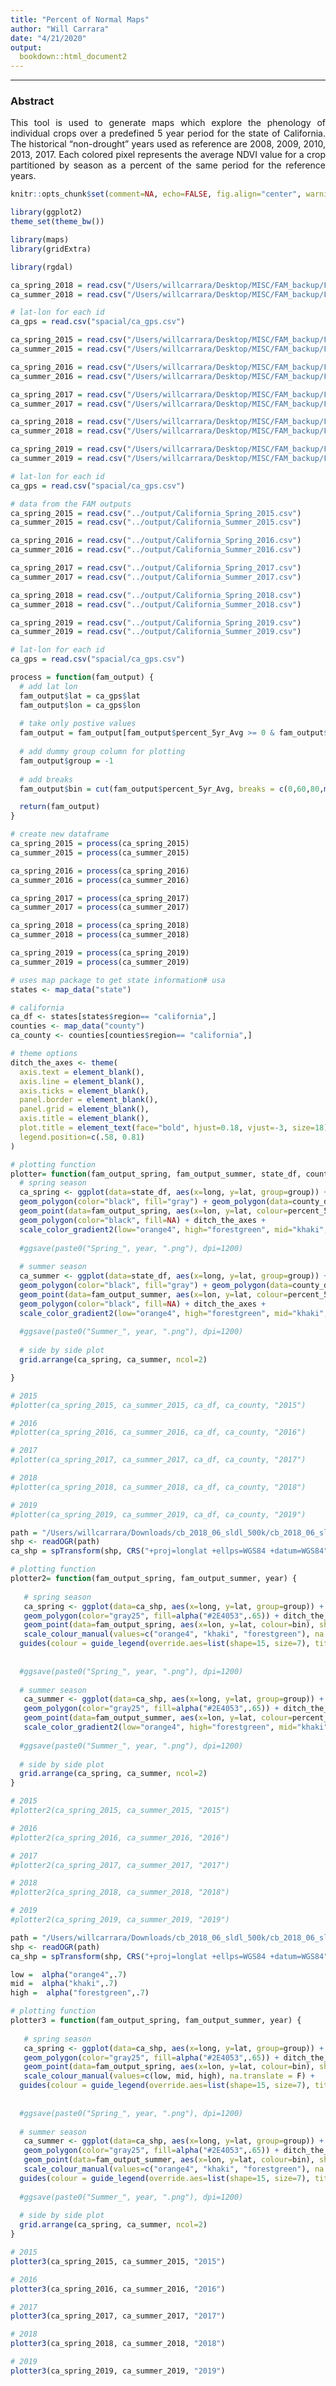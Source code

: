 ```yaml
---
title: "Percent of Normal Maps"
author: "Will Carrara"
date: "4/21/2020"
output: 
  bookdown::html_document2
---
```


<style>
.main-container {max-width: 1200px !important;}
  body {text-align: justify}
</style>

<script>
   $(document).ready(function() {
     $head = $('#header');
     $head.prepend('<img src=\"https://www.nasa.gov/sites/default/files/thumbnails/image/nasa-logo-web-rgb.png\" style=\"float: right;width: 200px;\"/>')});
</script>

***

### Abstract{-}

This tool is used to generate maps which explore the phenology of individual crops over a predefined 5 year period for the state of California. The historical “non-drought" years used as reference are 2008, 2009, 2010, 2013, 2017. Each colored pixel represents the average NDVI value for a crop partitioned by season as a percent of the same period for the reference years.

```r
knitr::opts_chunk$set(comment=NA, echo=FALSE, fig.align="center", warning=FALSE)

library(ggplot2)
theme_set(theme_bw())

library(maps)
library(gridExtra)

library(rgdal)
```

```r
ca_spring_2018 = read.csv("/Users/willcarrara/Desktop/MISC/FAM_backup/FAM/California/output/California_Spring_2018.csv")
ca_summer_2018 = read.csv("/Users/willcarrara/Desktop/MISC/FAM_backup/FAM/California/output/California_Summer_2018.csv")

# lat-lon for each id 
ca_gps = read.csv("spacial/ca_gps.csv")
```


```r
ca_spring_2015 = read.csv("/Users/willcarrara/Desktop/MISC/FAM_backup/FAM/California/output/California_Spring_2015.csv")
ca_summer_2015 = read.csv("/Users/willcarrara/Desktop/MISC/FAM_backup/FAM/California/output/California_Summer_2015.csv")

ca_spring_2016 = read.csv("/Users/willcarrara/Desktop/MISC/FAM_backup/FAM/California/output/California_Spring_2016.csv")
ca_summer_2016 = read.csv("/Users/willcarrara/Desktop/MISC/FAM_backup/FAM/California/output/California_Summer_2016.csv")

ca_spring_2017 = read.csv("/Users/willcarrara/Desktop/MISC/FAM_backup/FAM/California/output/California_Spring_2017.csv")
ca_summer_2017 = read.csv("/Users/willcarrara/Desktop/MISC/FAM_backup/FAM/California/output/California_Summer_2017.csv")

ca_spring_2018 = read.csv("/Users/willcarrara/Desktop/MISC/FAM_backup/FAM/California/output/California_Spring_2018.csv")
ca_summer_2018 = read.csv("/Users/willcarrara/Desktop/MISC/FAM_backup/FAM/California/output/California_Summer_2018.csv")

ca_spring_2019 = read.csv("/Users/willcarrara/Desktop/MISC/FAM_backup/FAM/California/output/California_Spring_2019.csv")
ca_summer_2019 = read.csv("/Users/willcarrara/Desktop/MISC/FAM_backup/FAM/California/output/California_Summer_2019.csv")

# lat-lon for each id 
ca_gps = read.csv("spacial/ca_gps.csv")
```


```r
# data from the FAM outputs
ca_spring_2015 = read.csv("../output/California_Spring_2015.csv")
ca_summer_2015 = read.csv("../output/California_Summer_2015.csv")

ca_spring_2016 = read.csv("../output/California_Spring_2016.csv")
ca_summer_2016 = read.csv("../output/California_Summer_2016.csv")

ca_spring_2017 = read.csv("../output/California_Spring_2017.csv")
ca_summer_2017 = read.csv("../output/California_Summer_2017.csv")

ca_spring_2018 = read.csv("../output/California_Spring_2018.csv")
ca_summer_2018 = read.csv("../output/California_Summer_2018.csv")

ca_spring_2019 = read.csv("../output/California_Spring_2019.csv")
ca_summer_2019 = read.csv("../output/California_Summer_2019.csv")

# lat-lon for each id 
ca_gps = read.csv("spacial/ca_gps.csv")
```


```r
process = function(fam_output) {
  # add lat lon 
  fam_output$lat = ca_gps$lat
  fam_output$lon = ca_gps$lon
  
  # take only postive values
  fam_output = fam_output[fam_output$percent_5yr_Avg >= 0 & fam_output$percent_5yr_Avg < 400,] 
  
  # add dummy group column for plotting
  fam_output$group = -1
  
  # add breaks
  fam_output$bin = cut(fam_output$percent_5yr_Avg, breaks = c(0,60,80,max(fam_output$percent_5yr_Avg)), labels=c("0-60", "60-80","80-max"))

  return(fam_output)
}

# create new dataframe 
ca_spring_2015 = process(ca_spring_2015)
ca_summer_2015 = process(ca_summer_2015)

ca_spring_2016 = process(ca_spring_2016)
ca_summer_2016 = process(ca_summer_2016)

ca_spring_2017 = process(ca_spring_2017)
ca_summer_2017 = process(ca_summer_2017)

ca_spring_2018 = process(ca_spring_2018)
ca_summer_2018 = process(ca_summer_2018)

ca_spring_2019 = process(ca_spring_2019)
ca_summer_2019 = process(ca_summer_2019)
```


```r
# uses map package to get state information# usa
states <- map_data("state")

# california
ca_df <- states[states$region== "california",]
counties <- map_data("county")
ca_county <- counties[counties$region== "california",]
```


```r
# theme options
ditch_the_axes <- theme(
  axis.text = element_blank(),
  axis.line = element_blank(),
  axis.ticks = element_blank(),
  panel.border = element_blank(),
  panel.grid = element_blank(),
  axis.title = element_blank(),
  plot.title = element_text(face="bold", hjust=0.18, vjust=-3, size=18),
  legend.position=c(.58, 0.81)
)

# plotting function
plotter= function(fam_output_spring, fam_output_summer, state_df, county_df, year) {
  # spring season
  ca_spring <- ggplot(data=state_df, aes(x=long, y=lat, group=group)) + coord_fixed(1.33) + ggtitle(paste("Spring", year)) +
  geom_polygon(color="black", fill="gray") + geom_polygon(data=county_df, fill=NA, color="white") +
  geom_point(data=fam_output_spring, aes(x=lon, y=lat, colour=percent_5yr_Avg), shape=".", show.legend=TRUE) +
  geom_polygon(color="black", fill=NA) + ditch_the_axes + 
  scale_color_gradient2(low="orange4", high="forestgreen", mid="khaki", midpoint=50, name="Percent Normal", breaks=c(.5,25,50,75,100), labels=c("0","25","50","75","100"), limits=c(0, 115), na.value = "chartreuse4")
  
  #ggsave(paste0("Spring_", year, ".png"), dpi=1200)
  
  # summer season
  ca_summer <- ggplot(data=state_df, aes(x=long, y=lat, group=group)) + coord_fixed(1.33) + ggtitle(paste("Summer", year)) +
  geom_polygon(color="black", fill="gray") + geom_polygon(data=county_df, fill=NA, color="white") +
  geom_point(data=fam_output_summer, aes(x=lon, y=lat, colour=percent_5yr_Avg), shape=".", show.legend=TRUE) +
  geom_polygon(color="black", fill=NA) + ditch_the_axes + 
  scale_color_gradient2(low="orange4", high="forestgreen", mid="khaki", midpoint=50, name="Percent Normal", breaks=c(.5,25,50,75,100), labels=c("0","25","50","75","100"), limits=c(0, 115), na.value = "chartreuse4")
  
  #ggsave(paste0("Summer_", year, ".png"), dpi=1200)
  
  # side by side plot
  grid.arrange(ca_spring, ca_summer, ncol=2)

}
```


```r
# 2015
#plotter(ca_spring_2015, ca_summer_2015, ca_df, ca_county, "2015")

# 2016
#plotter(ca_spring_2016, ca_summer_2016, ca_df, ca_county, "2016")

# 2017
#plotter(ca_spring_2017, ca_summer_2017, ca_df, ca_county, "2017")

# 2018
#plotter(ca_spring_2018, ca_summer_2018, ca_df, ca_county, "2018")

# 2019
#plotter(ca_spring_2019, ca_summer_2019, ca_df, ca_county, "2019")
```



```r
path = "/Users/willcarrara/Downloads/cb_2018_06_sldl_500k/cb_2018_06_sldl_500k.shp"
shp <- readOGR(path)
ca_shp = spTransform(shp, CRS("+proj=longlat +ellps=WGS84 +datum=WGS84"))

# plotting function
plotter2= function(fam_output_spring, fam_output_summer, year) {
  
   # spring season
   ca_spring <- ggplot(data=ca_shp, aes(x=long, y=lat, group=group)) + coord_fixed(1.33) + ggtitle(paste("Spring", year)) +
   geom_polygon(color="gray25", fill=alpha("#2E4053",.65)) + ditch_the_axes + 
   geom_point(data=fam_output_spring, aes(x=lon, y=lat, colour=bin), shape=".", show.legend=TRUE) +
   scale_colour_manual(values=c("orange4", "khaki", "forestgreen"), na.translate = F) + 
  guides(colour = guide_legend(override.aes=list(shape=15, size=7), title="Percent Normal"))
    
  
  #ggsave(paste0("Spring_", year, ".png"), dpi=1200)
  
  # summer season
   ca_summer <- ggplot(data=ca_shp, aes(x=long, y=lat, group=group)) + coord_fixed(1.33) + ggtitle(paste("Summer", year)) +
   geom_polygon(color="gray25", fill=alpha("#2E4053",.65)) + ditch_the_axes + 
   geom_point(data=fam_output_summer, aes(x=lon, y=lat, colour=percent_5yr_Avg), shape=".", show.legend=TRUE) +
   scale_color_gradient2(low="orange4", high="forestgreen", mid="khaki", midpoint=50, name="Percent Normal", breaks=c(.5,25,50,75,100), labels=c("0","25","50","75","100"), limits=c(0, 115), na.value="chartreuse4")
  
  #ggsave(paste0("Summer_", year, ".png"), dpi=1200)
  
  # side by side plot
  grid.arrange(ca_spring, ca_summer, ncol=2)
}

# 2015
#plotter2(ca_spring_2015, ca_summer_2015, "2015")

# 2016
#plotter2(ca_spring_2016, ca_summer_2016, "2016")

# 2017
#plotter2(ca_spring_2017, ca_summer_2017, "2017")

# 2018
#plotter2(ca_spring_2018, ca_summer_2018, "2018")

# 2019
#plotter2(ca_spring_2019, ca_summer_2019, "2019")
```

```r
path = "/Users/willcarrara/Downloads/cb_2018_06_sldl_500k/cb_2018_06_sldl_500k.shp"
shp <- readOGR(path)
ca_shp = spTransform(shp, CRS("+proj=longlat +ellps=WGS84 +datum=WGS84"))

low =  alpha("orange4",.7)
mid =  alpha("khaki",.7)
high =  alpha("forestgreen",.7)

# plotting function
plotter3 = function(fam_output_spring, fam_output_summer, year) {
  
   # spring season
   ca_spring <- ggplot(data=ca_shp, aes(x=long, y=lat, group=group)) + coord_fixed(1.33) + ggtitle(paste("Spring", year)) +
   geom_polygon(color="gray25", fill=alpha("#2E4053",.65)) + ditch_the_axes + 
   geom_point(data=fam_output_spring, aes(x=lon, y=lat, colour=bin), shape=".", show.legend=TRUE) +
   scale_colour_manual(values=c(low, mid, high), na.translate = F) + 
  guides(colour = guide_legend(override.aes=list(shape=15, size=7), title="Percent Normal"))
    
  
  #ggsave(paste0("Spring_", year, ".png"), dpi=1200)
  
  # summer season
   ca_summer <- ggplot(data=ca_shp, aes(x=long, y=lat, group=group)) + coord_fixed(1.33) + ggtitle(paste("Summer", year)) +
   geom_polygon(color="gray25", fill=alpha("#2E4053",.65)) + ditch_the_axes + 
   geom_point(data=fam_output_summer, aes(x=lon, y=lat, colour=bin), shape=".", show.legend=TRUE) +
   scale_colour_manual(values=c("orange4", "khaki", "forestgreen"), na.translate = F) + 
  guides(colour = guide_legend(override.aes=list(shape=15, size=7), title="Percent Normal"))
  
  #ggsave(paste0("Summer_", year, ".png"), dpi=1200)
  
  # side by side plot
  grid.arrange(ca_spring, ca_summer, ncol=2)
}

# 2015
plotter3(ca_spring_2015, ca_summer_2015, "2015")

# 2016
plotter3(ca_spring_2016, ca_summer_2016, "2016")

# 2017
plotter3(ca_spring_2017, ca_summer_2017, "2017")

# 2018
plotter3(ca_spring_2018, ca_summer_2018, "2018")

# 2019
plotter3(ca_spring_2019, ca_summer_2019, "2019")
```
